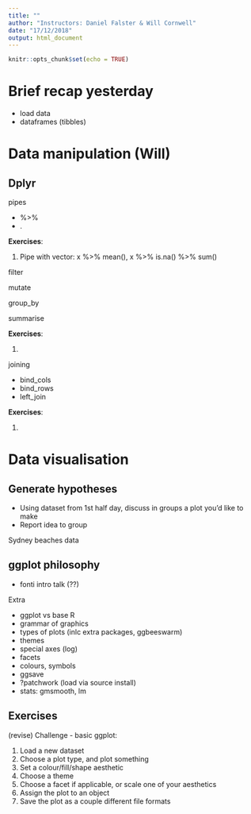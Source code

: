 ```yaml
---
title: ""
author: "Instructors: Daniel Falster & Will Cornwell"
date: "17/12/2018"
output: html_document
---
```


```r
knitr::opts_chunk$set(echo = TRUE)
```

# Brief recap yesterday

- load data
- dataframes (tibbles)

# Data manipulation (Will)

## Dplyr

pipes

- %>%
- .

**Exercises**: 

1. Pipe with vector: x %>% mean(), x %>% is.na() %>% sum()

filter 

mutate


group_by

summarise

**Exercises**: 

1.

joining

- bind_cols
- bind_rows
- left_join

**Exercises**: 

1.

# Data visualisation

## Generate hypotheses

- Using dataset from 1st half day, discuss in groups a plot you'd like to make
- Report idea to group

Sydney beaches data

## ggplot philosophy

- fonti intro talk (??)

Extra 

- ggplot vs base R
- grammar of graphics
- types of plots (inlc extra packages, ggbeeswarm)
- themes
- special axes (log)
- facets
- colours, symbols
- ggsave
- ?patchwork (load via source install)
- stats: gmsmooth, lm


## Exercises


(revise) Challenge - basic ggplot:

1. Load a new dataset
2. Choose a plot type, and plot something
3. Set a colour/fill/shape aesthetic
4. Choose a theme
5. Choose a facet if applicable, or scale one of your aesthetics
6. Assign the plot to an object
7. Save the plot as a couple different file formats



